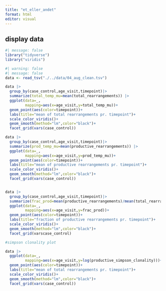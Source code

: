 ```yaml
---
title: "et_eller_andet"
format: html
editor: visual
---
```


## display data

```r
#| message: false
library("tidyverse")
library("viridis")
```

```r
#| warning: false
#| message: false
data <- read_tsv("./../data/04_aug_clean.tsv")

data |>
  group_by(case_control,age_visit,timepoint)|>
  summarize(total_temp_mu=mean(total_rearrangements)) |>
  ggplot(data=_,
         mapping=aes(x=age_visit,y=total_temp_mu))+
  geom_point(aes(color=timepoint))+
  labs(title="mean of total rearrangements pr. timepoint")+
  scale_color_viridis()+
  geom_smooth(method="lm",color="black")+
  facet_grid(vars(case_control))

data |>
  group_by(case_control,age_visit,timepoint)|>
  summarize(prod_temp_mu=mean(productive_rearrangements)) |>
  ggplot(data=_,
         mapping=aes(x=age_visit,y=prod_temp_mu))+
  geom_point(aes(color=timepoint))+
  labs(title="mean of productive rearrangements pr. timepoint")+
  scale_color_viridis()+
  geom_smooth(method="lm",color="black")+
  facet_grid(vars(case_control))


data |>
  group_by(case_control,age_visit,timepoint)|>
  summarize(frac_prod=mean(productive_rearrangements)/mean(total_rearrangements)) |>
  ggplot(data=_,
         mapping=aes(x=age_visit,y=frac_prod))+
  geom_point(aes(color=timepoint))+
  labs(title="fraction of productive rearrangements pr. timepoint")+
  scale_color_viridis()+
  geom_smooth(method="lm",color="black")+
  facet_grid(varscase_control)
```

```r
#simpson clonality plot

data |> 
  ggplot(data=_,
         mapping=aes(x=age_visit,y=log(productive_simpson_clonality)))+
  geom_point(aes(color=timepoint))+
  labs(title="mean of total rearrangements pr. timepoint")+
  scale_color_viridis()+
  geom_smooth(method="lm",color="black")+
  facet_grid(vars(case_control))
```

